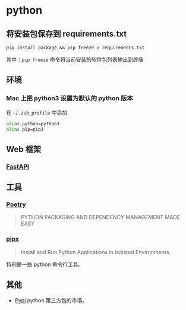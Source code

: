# python

## 将安装包保存到 requirements.txt
```
pip install package && pip freeze > requirements.txt
```

其中：`pip freeze` 命令将当前安装的软件包列表输出到终端

## 环境
### Mac 上把 python3 设置为默认的 python 版本
在 `~/.zsh_profile` 中添加
```bash
alias python=python3
alias pip=pip3
```

## Web 框架
### [FastAPI](https://fastapi.tiangolo.com/)

## 工具
### [Poetry](https://python-poetry.org/)
> PYTHON PACKAGING AND DEPENDENCY MANAGEMENT MADE EASY

### [pipx](https://github.com/pypa/pipx)
> Install and Run Python Applications in Isolated Environments

特别是一些 python 命令行工具。

## 其他
* [Pypi](https://pypi.org/) python 第三方包的市场。